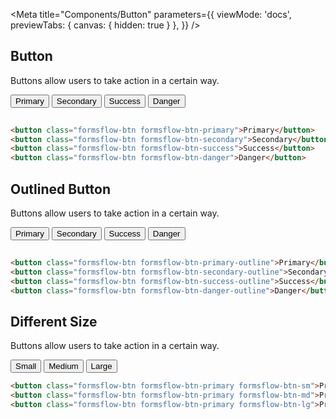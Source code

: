 

<Meta title="Components/Button" parameters={{
    viewMode: 'docs',
    previewTabs: { 
      canvas: { hidden: true } 
     },
  }} />

 
## Button
  Buttons allow users to take action in a certain way.
  
<div class="formsflow-d-flex formsflow-child-m-3">
  <button class="formsflow-btn formsflow-btn-primary">Primary</button>  
  <button class="formsflow-btn formsflow-btn-secondary">Secondary</button>  
  <button class="formsflow-btn formsflow-btn-success">Success</button>  
  <button class="formsflow-btn formsflow-btn-danger">Danger</button> 
</div> 

  ```html dark
    
  <button class="formsflow-btn formsflow-btn-primary">Primary</button>  
  <button class="formsflow-btn formsflow-btn-secondary">Secondary</button>  
  <button class="formsflow-btn formsflow-btn-success">Success</button>  
  <button class="formsflow-btn formsflow-btn-danger">Danger</button> 

```
  ## Outlined Button
  Buttons allow users to take action in a certain way.
  <div class="formsflow-d-flex formsflow-child-m-3">
  <button class="formsflow-btn formsflow-btn-primary-outline">Primary</button>  
  <button class="formsflow-btn formsflow-btn-secondary-outline">Secondary</button>  
  <button class="formsflow-btn formsflow-btn-success-outline">Success</button>  
  <button class="formsflow-btn formsflow-btn-danger-outline">Danger</button> 
 </div> 

  ```html dark
    
  <button class="formsflow-btn formsflow-btn-primary-outline">Primary</button>  
  <button class="formsflow-btn formsflow-btn-secondary-outline">Secondary</button>  
  <button class="formsflow-btn formsflow-btn-success-outline">Success</button>  
  <button class="formsflow-btn formsflow-btn-danger-outline">Danger</button> 
  ```

  ## Different Size
  Buttons allow users to take action in a certain way.
  <div class="formsflow-child-m-3">
  <button class="formsflow-btn formsflow-btn-primary formsflow-btn-sm">Small</button>  
  <button class="formsflow-btn formsflow-btn-primary formsflow-btn-md">Medium</button>  
  <button class="formsflow-btn formsflow-btn-primary formsflow-btn-lg">Large</button>  

 </div> 

  ```html dark
  <button class="formsflow-btn formsflow-btn-primary formsflow-btn-sm">Primary</button>  
  <button class="formsflow-btn formsflow-btn-primary formsflow-btn-md">Primary</button>  
  <button class="formsflow-btn formsflow-btn-primary formsflow-btn-lg">Primary</button>  
  ```

  
 
